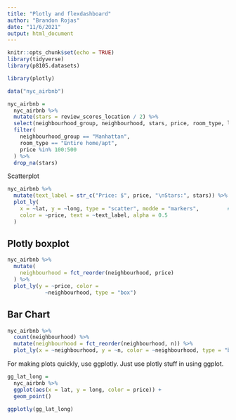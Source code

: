 ---
title: "Plotly and flexdashboard"
author: "Brandon Rojas"
date: "11/6/2021"
output: html_document
---

```{r setup, include=FALSE}
knitr::opts_chunk$set(echo = TRUE)
library(tidyverse)
library(p8105.datasets)

library(plotly)
```

```{r}
data("nyc_airbnb")

nyc_airbnb = 
  nyc_airbnb %>% 
  mutate(stars = review_scores_location / 2) %>% 
  select(neighbourhood_group, neighbourhood, stars, price, room_type, lat, long) %>% 
  filter(
    neighbourhood_group == "Manhattan",
    room_type == "Entire home/apt",
    price %in% 100:500
  ) %>% 
  drop_na(stars)
```

Scatterplot

```{r}
nyc_airbnb %>% 
  mutate(text_label = str_c("Price: $", price, "\nStars:", stars)) %>%
  plot_ly(
    x = ~lat, y = ~long, type = "scatter", modde = "markers",         #~ means total
    color = ~price, text = ~text_label, alpha = 0.5
  )
```


## Plotly boxplot

```{r}
nyc_airbnb %>% 
  mutate(
    neighbourhood = fct_reorder(neighbourhood, price)
  ) %>%
  plot_ly(y = ~price, color = 
            ~neighbourhood, type = "box")

```

## Bar Chart


```{r}
nyc_airbnb %>% 
  count(neighbourhood) %>% 
  mutate(neighbourhood = fct_reorder(neighbourhood, n)) %>% 
  plot_ly(x = ~neighbourhood, y = ~n, color = ~neighbourhood, type = "bar", colors = "viridis")
```

For making plots quickly, use ggplotly. Just use plotly stuff in using ggplot.
```{r}
gg_lat_long = 
  nyc_airbnb %>% 
  ggplot(aes(x = lat, y = long, color = price)) + 
  geom_point()

ggplotly(gg_lat_long)
```

